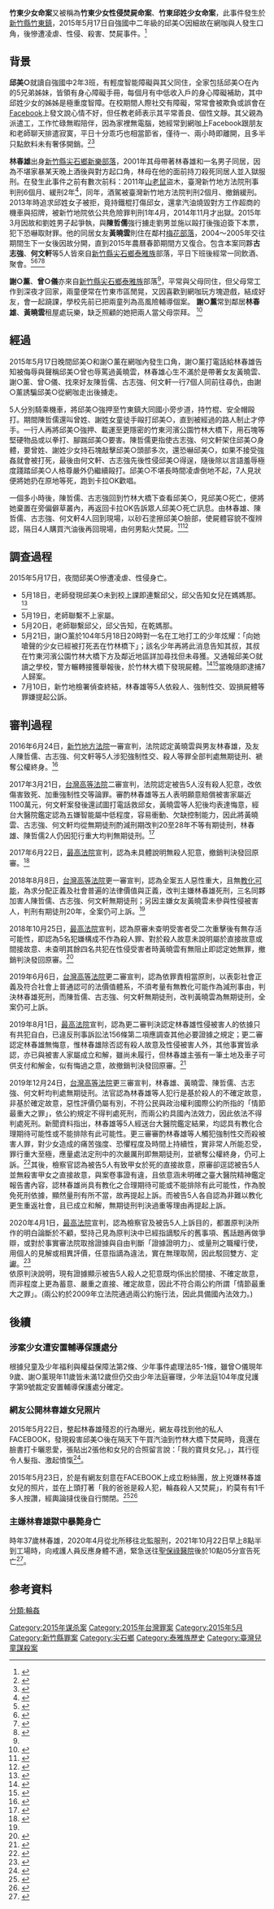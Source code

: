 {{UTC+8}}
{{Infobox civilian attack
|title= 竹東少女命案
|location= {{TWN}}[[新竹縣|新竹縣]][[竹東鎮|竹東鎮]]
|date=2015年5月17日
|motive=網咖口角
|weapons=安全帽、竹棍、汽油焚屍 <ref>{{Cite web |url=http://www.appledaily.com.tw/realtimenews/article/recommend/20150521/614492/1/%E3%80%90%E5%B0%91%E5%A5%B3%E5%91%BD%E6%A1%88%E3%80%91%E5%9C%8B%E4%BA%8C%E5%A5%B3%E5%9C%A8%E7%B6%B2%E5%92%96%E8%A2%AB%E6%9E%B6%E8%B5%B0%E3%80%80%E7%96%91%E9%81%AD%E5%AE%89%E5%85%A8%E5%B8%BD%E6%B4%BB%E6%B4%BB%E6%89%93%E6%AD%BB |title=國二女在網咖被架走　疑遭安全帽活活打死 |access-date=2015-05-21 |archive-date=2016-12-15 |archive-url=https://web.archive.org/web/20161215184149/http://www.appledaily.com.tw/realtimenews/article/recommend/20150521/614492/1/%E3%80%90%E5%B0%91%E5%A5%B3%E5%91%BD%E6%A1%88%E3%80%91%E5%9C%8B%E4%BA%8C%E5%A5%B3%E5%9C%A8%E7%B6%B2%E5%92%96%E8%A2%AB%E6%9E%B6%E8%B5%B0%E3%80%80%E7%96%91%E9%81%AD%E5%AE%89%E5%85%A8%E5%B8%BD%E6%B4%BB%E6%B4%BB%E6%89%93%E6%AD%BB |dead-url=no }}</ref><ref name="#1">{{Cite web |url=http://www.cna.com.tw/news/firstnews/201808080185-1.aspx |title=少女遭性侵焚屍案 林春雄更一審改判死刑 |access-date=2018-08-09 |archive-date=2018-09-13 |archive-url=https://web.archive.org/web/20180913145018/http://www.cna.com.tw/news/firstnews/201808080185-1.aspx |dead-url=no }}</ref>
|fatalities=
|injuries=
|victim=邱美○（14）
|perps= 林春雄(31歲)<br>黃曉雲(27歲)<br>陳哲儒(26歲)<br>古志強(22歲)<br>何文軒(19歲)<br>謝○薰(11)<br>曾○儀(9)<ref>{{Cite web |url=http://www.appledaily.com.tw/realtimenews/article/recommend/20150521/614496/ |title=惡夫妻虐殺焚屍　帶2童圍觀 |access-date=2015-05-21 |archive-date=2016-12-20 |archive-url=https://web.archive.org/web/20161220093921/http://www.appledaily.com.tw/realtimenews/article/recommend/20150521/614496/ |dead-url=no }}</ref>
}}

'''竹東少女命案'''又被稱為'''竹東少女性侵焚屍命案'''、'''竹東邱姓少女命案'''，此事件發生於[[新竹縣|新竹縣]][[竹東鎮|竹東鎮]]，2015年5月17日自強國中二年級的邱美○因細故在網咖與人發生口角，後慘遭凌虐、性侵、殺害、焚屍事件。<ref>{{Cite web |url=http://www.appledaily.com.tw/realtimenews/article/local/20150521/614268 |title=竹東少女命案　死者竟遭殘忍焚屍 |access-date=2015-05-21 |archive-date=2016-12-16 |archive-url=https://web.archive.org/web/20161216152134/http://www.appledaily.com.tw/realtimenews/article/local/20150521/614268 |dead-url=no }}</ref>

==背景==
'''邱美○'''就讀自強國中2年3班，有輕度智能障礙與其父同住，全家包括邱美○在內的5兄弟姊妹，皆領有身心障礙手冊，每個月有中低收入戶的身心障礙補助，其中邱姓少女的姊姊是極重度智障。在校期間人際社交有障礙，常常會被欺負或誤會在[[Facebook|Facebook]]上發文說心情不好，但任教老師表示其平常善良、個性文靜。其父親為派遣工，工作忙碌無暇陪伴，因為家裡無電腦，她經常到網咖上Facebook跟朋友和老師聊天排遣寂寞，平日十分乖巧也相當節省，僅待一、兩小時即離開，且多半只點飲料未有奢侈開銷。<ref>{{cite news |title=竹東少女命案　生前常遭霸凌 |url=https://tw.news.appledaily.com/local/realtime/20150521/614424/ |accessdate=2018-11-24 |date=2015-05-21}}</ref><ref>{{cite news |title=慰問遭殺害的邱姓少女家屬　縣政府致贈慰問金、全力協 |url=https://social.hsinchu.gov.tw/News_Content.aspx?n=187&s=93975 |accessdate=2018-11-24 |archive-date=2018-11-25 |archive-url=https://web.archive.org/web/20181125030741/https://social.hsinchu.gov.tw/News_Content.aspx?n=187&s=93975 |dead-url=no }}</ref>

'''林春雄'''出身[[新竹縣|新竹縣]][[尖石鄉|尖石鄉]][[新樂部落|新樂部落]]，2001年其母帶著林春雄和一名男子同居，因為不堪家暴某天晚上酒後與對方起口角，林母在他的面前持刀殺死同居人並入獄服刑。在發生此事件之前有數次前科：2011年[[山老鼠|山老鼠]]盜木，臺灣新竹地方法院刑事判刑6個月、緩刑2年<ref>{{cite web |title=99年度審訴字第544號 |url=http://jirs.judicial.gov.tw/FJUD/index_1_S.aspx?p=vCSqymSPquf9Q7QwtCef%2bFZBfcEMYEtdWLWcXwCD0y4%3d }}{{Dead link|date=2020年1月 |bot=InternetArchiveBot |fix-attempted=yes }}</ref>，同年，酒駕被臺灣新竹地方法院判刑2個月、撤銷緩刑。2013年時追求邱姓女子被拒，竟持鐵棍打傷邱女，還拿汽油燒毀對方工作超商的機車與招牌，被新竹地院依公共危險罪判刑1年4月，2014年11月才出獄。2015年3月因故和劉姓男子起爭執，與'''陳哲儒'''強行擄走劉男並施以毆打後強迫簽下本票，犯下恐嚇取財罪。他的同居女友'''黃曉雲'''則住在鄰村[[梅花部落|梅花部落]]，2004～2005年交往期間生下一女後因故分開，直到2015年農曆春節期間方又復合。包含本案同夥'''古志強'''、'''何文軒'''等5人皆來自[[新竹縣|新竹縣]][[尖石鄉|尖石鄉]][[泰雅族|泰雅族]]部落，平日下班後經常一同飲酒、聚會。<ref>{{cite news |title=殺少女焚屍》家暴、母殺男友 造就主嫌暴戾性情 |url=http://news.ltn.com.tw/news/society/paper/883050 |accessdate=2018-11-24 |archive-date=2019-12-08 |archive-url=https://web.archive.org/web/20191208033114/https://news.ltn.com.tw/news/society/paper/883050 |dead-url=no }}</ref><ref name="#2">{{cite news |title=《新聞傳真》深入尖石鄉部落調查　5惡煞姦殺國中貧女揭密 |url=https://www.nextmag.com.tw/realtimenews/news/20070775 |accessdate=2018-11-24 |date=2015-05-27 |archive-date=2019-09-21 |archive-url=https://web.archive.org/web/20190921140147/https://www.nextmag.com.tw/realtimenews/news/20070775 |dead-url=no }}</ref><ref>{{cite news |title=我不是帶頭大哥！「冥王」林春雄被罵「出事就變俗辣」 |url=https://www.ettoday.net/news/20150523/510676.htm |accessdate=2018-11-24 |date=2015-05-23 |archive-date=2019-09-22 |archive-url=https://web.archive.org/web/20190922020850/https://www.ettoday.net/news/20150523/510676.htm |dead-url=no }}</ref><ref>{{cite web |title=105年度原侵上重訴字第1號 |url=http://jirs.judicial.gov.tw/FJUD/index_1_S.aspx?p=0qR1BrnBz5DYikaZJtXDiHHiUzxu72hlaXoN1Y5Df66A2kx8kOm04A%3d%3d |accessdate=2018-11-24 |archive-date=2019-09-13 |archive-url=https://web.archive.org/web/20190913162550/http://jirs.judicial.gov.tw/FJUD/index_1_S.aspx?p=0qR1BrnBz5DYikaZJtXDiHHiUzxu72hlaXoN1Y5Df66A2kx8kOm04A%3d%3d |dead-url=no }}</ref>

'''謝○薰'''、'''曾○儀'''亦來自[[新竹縣|新竹縣]][[尖石鄉|尖石鄉]][[泰雅族|泰雅族]]部落<ref name="#2"/>，平常與父母同住，但父母常工作到深夜才回家，兩童便常在竹東市區閒晃，又因喜歡到網咖玩方塊遊戲，結成好友，會一起蹺課，學校先前已把兩童列為高風險輔導個案。 '''謝○薰'''常到鄰居'''林春雄'''、'''黃曉雲'''租屋處玩樂，缺乏照顧的她把兩人當父母崇拜。 <ref>{{cite news |title=殺少女焚屍 狂妄自號「冥王」 |url=https://tw.appledaily.com/headline/daily/20150522/36564757/ |accessdate=2018-11-24 |date=2015-05-22}}</ref>

==經過==
2015年5月17日晚間邱美○和謝○薰在網咖內發生口角，謝○薰打電話給林春雄告知被侮辱與聲稱邱美○曾也辱罵過黃曉雲，林春雄心生不滿於是帶著女友黃曉雲、謝○薰、曾○儀、找來好友陳哲儒、古志強、何文軒一行7個人同前往尋仇，由謝○薰誘騙邱美○從網咖走出後擄走。

5人分別騎乘機車，將邱美○強押至竹東鎮大同國小旁步道，持竹棍、安全帽毆打。期間陳哲儒還叫曾姓、謝姓女童徒手毆打邱美○，直到被經過的路人制止才停手。一行人再將邱美○強押、載運至更隱密的竹東河濱公園竹林大橋下，用石塊等堅硬物品或以拳打、腳踹邱美○要害。陳哲儒更指使古志強、何文軒架住邱美○身體，要曾姓、謝姓少女持石塊敲擊邱美○頭部多次，還恐嚇邱美○，如果不接受強姦就會被打死，最後由何文軒、古志強先後性侵邱美○得逞，隨後除以言語羞辱極度踐踏邱美○人格尊嚴外仍繼續毆打。邱美○不堪長時間凌虐倒地不起，7人見狀便將她扔在原地等死，跑到卡拉OK歡唱。

一個多小時後，陳哲儒、古志強回到竹林大橋下查看邱美○，見邱美○死亡，便將她棄置在旁偏僻草叢內，再返回卡拉OK告訴眾人邱美○死亡訊息。由林春雄、陳哲儒、古志強、何文軒4人回到現場，以砂石塗擦邱美○臉部，使屍體容貌不復辨認，隔日4人購買汽油後再回現場，由何男點火焚屍。<ref>{{cite news |title=竹東少女遭姦殺焚屍 5嫌殺人罪起訴 |url=http://news.ltn.com.tw/news/society/breakingnews/1375272 |accessdate=2018-11-24 |date=2015-07-10 |archive-date=2019-12-06 |archive-url=https://web.archive.org/web/20191206140007/https://news.ltn.com.tw/news/society/breakingnews/1375272 |dead-url=no }}</ref><ref>{{cite web |title=105年度原侵上重訴字第1號 |url=http://jirs.judicial.gov.tw/FJUD/index_1_S.aspx?p=0qR1BrnBz5DYikaZJtXDiHHiUzxu72hlaXoN1Y5Df66A2kx8kOm04A%3d%3d |accessdate=2018-11-24 |date=1060321 |archive-date=2019-09-13 |archive-url=https://web.archive.org/web/20190913162550/http://jirs.judicial.gov.tw/FJUD/index_1_S.aspx?p=0qR1BrnBz5DYikaZJtXDiHHiUzxu72hlaXoN1Y5Df66A2kx8kOm04A%3d%3d |dead-url=no }}</ref>

==調查過程==
2015年5月17日，夜間邱美○慘遭凌虐、性侵身亡。

*5月18日，老師發現邱美○未到校上課即連繫邱父，邱父告知女兒在媽媽那。<ref>{{cite news |title=竹東少女命案　生前常遭霸凌 |url=https://tw.news.appledaily.com/local/realtime/20150521/614424/ |accessdate=2018-11-24}}</ref>
*5月19日，老師聯繫不上家屬。
*5月20日，老師聯繫邱父，邱父告知，在乾媽那。
*5月21日，謝○薰於104年5月18日20時對一名在工地打工的少年炫耀：「向她嗆聲的少女已經被打死丟在竹林橋下」；該名少年再將此消息告知其叔，其叔在竹東河濱公園竹林大橋下方及鄰近地區詳加尋找但未尋獲。又通報邱美○就讀之學校，警方輾轉接獲舉報後，於竹林大橋下發現屍體。<ref>{{cite news |title=謝童炫耀：向我嗆聲的邱女，已經被打死丟在竹林大橋下 |url=https://www.ettoday.net/news/20150522/510159.htm |accessdate=2018-11-24 |archive-date=2019-09-18 |archive-url=https://web.archive.org/web/20190918170434/https://www.ettoday.net/news/20150522/510159.htm |dead-url=no }}</ref><ref>{{Cite web |url=http://www.ettoday.net/news/20150521/509868.htm |title=快訊／竹東國二女遭焚屍 5嫌坦承動手 |access-date=2015-05-21 |archive-date=2019-12-07 |archive-url=https://web.archive.org/web/20191207191543/https://www.ettoday.net/news/20150521/509868.htm |dead-url=no }}</ref>當晚隨即逮捕7人歸案。
*7月10日，新竹地檢署偵查終結，林春雄等5人依殺人、強制性交、毀損屍體等罪嫌提起公訴。

==審判過程==
2016年6月24日，[[新竹地方法院|新竹地方法院]]一審宣判，法院認定黃曉雲與男友林春雄，及友人陳哲儒、古志強、何文軒等5人涉犯強制性交、殺人等罪全部判處無期徒刑、褫奪公權終身。<ref>{{Cite web |url=http://news.ltn.com.tw/news/society/breakingnews/1740768 |title=竹東姦殺少女焚屍案 5惡判處無期徒刑 |access-date=2016-09-13 |archive-date=2020-04-05 |archive-url=https://web.archive.org/web/20200405200811/https://news.ltn.com.tw/news/society/breakingnews/1740768 |dead-url=no }}</ref>

2017年3月21日，[[台灣高等法院|台灣高等法院]]二審宣判，法院認定被告5人沒有殺人犯意，改依傷害致死、加重強制性交等論罪。審酌林春雄等五人表明願意賠償被害家屬近1100萬元，何文軒案發後還試圖打電話救邱女，黃曉雲等人犯後均表達悔意，經台大醫院鑑定認為五嫌智能屬中低程度，容易衝動、欠缺控制能力，因此將黃曉雲、古志強、何文軒均從無期徒刑酌減刑期改判20至28年不等有期徒刑，林春雄、陳哲儒2人仍因犯行重大均判無期徒刑。<ref>{{Cite web |url=http://news.ltn.com.tw/news/society/breakingnews/2011182 |title=竹東少女遭姦殺焚屍案 高院判主嫌無期徒刑 |access-date=2017-03-22 |archive-date=2018-12-13 |archive-url=https://web.archive.org/web/20181213183835/http://news.ltn.com.tw/news/society/breakingnews/2011182 |dead-url=no }}</ref>

2017年6月22日，[[最高法院_(中華民國)|最高法院]]宣判，認為未具體說明無殺人犯意，撤銷判決發回原審。<ref>{{cite web |title=一○六年度台上字第一九○六號 |url=http://jirs.judicial.gov.tw/FJUD/index_1_S.aspx?p=Na8ojsmbRUUJYizlxhnOcogkLkKKEn2amhJzO%2bzenq4%3d |access-date=2018-11-24 |archive-date=2019-09-19 |archive-url=https://web.archive.org/web/20190919130037/http://jirs.judicial.gov.tw/FJUD/index_1_S.aspx?p=Na8ojsmbRUUJYizlxhnOcogkLkKKEn2amhJzO%2bzenq4%3d |dead-url=no }}</ref>

2018年8月8日，[[台灣高等法院|台灣高等法院]]更一審宣判，認為全案五人惡性重大，且無[[教化可能|教化可能]]，為求分配正義及社會普遍的法律價值與正義，改判主嫌林春雄死刑，三名同夥加害人陳哲儒、古志強、何文軒無期徒刑；另因主嫌女友黃曉雲未參與性侵被害人，判刑有期徒刑20年，全案仍可上訴。<ref name="#1"/>

2018年10月25日，[[最高法院_(中華民國)|最高法院]]宣判，認為原審未查明受害者受二次重擊後有無存活可能性，即認為5名犯嫌構成不作為殺人罪、對於殺人故意未說明屬於直接故意或間接故意、未查明其餘四名共犯在性侵受害者時黃曉雲有無阻止即認定她無罪，撤銷判決發回原審。<ref>{{Cite web|title=最高法院 107 年台上字第 3938 號刑事判決|url=https://law.judicial.gov.tw/FJUD/data.aspx?ty=JD&id=TPSM,107,台上,3938,20181025,1|accessdate=|author=|date=|format=|publisher=司法院|language=|archive-date=2019-09-27|archive-url=https://web.archive.org/web/20190927155735/https://law.judicial.gov.tw/FJUD/data.aspx?ty=JD&id=TPSM,107,%E5%8F%B0%E4%B8%8A,3938,20181025,1|dead-url=no}}</ref>

2019年6月6日，[[台灣高等法院|台灣高等法院]]更二審宣判，認為依罪責相當原則，以表彰社會正義及符合社會上普通認可的法價值體系，不須考量有無教化可能作為減刑事由，判決林春雄死刑，而陳哲儒、古志強、何文軒無期徒刑，改判黃曉雲為無期徒刑，全案仍可上訴。

2019年8月1日，[[最高法院_(中華民國)|最高法院]]宣判，認為更二審判決認定林春雄性侵被害人的依據只有共犯自白，已違反刑事訴訟法156條第二項應調查其他必要證據之規定；更二審認定林春雄無悔意，惟林春雄除否認有殺人故意及性侵被害人外，其他事實皆承認，亦已與被害人家屬成立和解，雖尚未履行，但林春雄主張有一筆土地及車子可供支付和解金，似有悔過之意，故撤銷判決發回原審。<ref>{{Cite web|title=性侵焚屍竹東少女「似有悔過之意」 最高院撤主嫌死刑│TVBS新聞網|url=https://news.tvbs.com.tw/local/1176713|accessdate=2019-08-04|last=TVBS|work=TVBS|language=zh-tw|archive-date=2019-08-04|archive-url=https://web.archive.org/web/20190804110730/https://news.tvbs.com.tw/local/1176713|dead-url=no}}</ref>

2019年12月24日，[[台灣高等法院|台灣高等法院]]更三審宣判，林春雄、黃曉雲、陳哲儒、古志強、何文軒均判處無期徒刑。法官認為林春雄等人犯行是基於殺人的不確定故意，非基於確定故意，惡性評價仍屬有別，不符公民與政治權利國際公約所指的「情節最重大之罪」，依公約規定不得判處死刑，而兩公約具國內法效力，因此依法不得判處死刑。新聞資料指出，林春雄等5人經送台大醫院鑑定結果，均認具有教化合理期待可能性或不能排除有此可能性。更三審審酌林春雄等人觸犯強制性交而殺被害人罪，對少女造成的痛苦強度、恐懼程度及時間上持續性，實非常人所能忍受，罪行重大至極，應量處法定刑中的次嚴厲刑即無期徒刑，並褫奪公權終身，仍可上訴。<ref>{{Cite web |url=https://www.cna.com.tw/news/firstnews/201912240175.aspx |title=竹東少女命案更三審 5嫌判無期徒刑 |access-date=2020-04-01 |archive-date=2019-12-24 |archive-url=https://web.archive.org/web/20191224075128/https://www.cna.com.tw/news/firstnews/201912240175.aspx |dead-url=no }}</ref>其後，檢察官認為被告5人有致甲女於死的直接故意，原審卻逕認被告5人並無殺害甲女之直接故意，與案卷事證有違，且依意涵未明確之臺大醫院精神鑑定報告書內容，認林春雄尚具有教化之合理期待可能或不能排除有此可能性，作為脫免死刑依據，顯然量刑有所不當，故再提起上訴。而被告5人各自認為非難以教化更生重返社會，且已成立和解，無期徒刑判決過重等理由再提起上訴。

2020年4月1日，[[最高法院_(中華民國)|最高法院]]宣判，認為檢察官及被告5人上訴目的，都置原判決所作的明白論斷於不顧，堅持己見為原判決中已經指謫駁斥的舊事項、舊話題再做爭辯，或對於事實審法院取捨證據與自由判斷「證據證明力」、或量刑之職權行使，用個人的見解或相異評價，任意指謫為違法，實在無理取鬧，因此駁回雙方、定讞。<ref>{{Cite web |url=https://www.cna.com.tw/news/firstnews/202004010273.aspx |title=竹東少女命案 5嫌判處無期徒刑定讞 |access-date=2020-04-01 |archive-date=2020-04-03 |archive-url=https://web.archive.org/web/20200403164704/https://www.cna.com.tw/news/firstnews/202004010273.aspx |dead-url=no }}</ref><br>
依原判決說明，現有證據顯示被告5人殺人之犯意既均係出於間接、不確定故意，而非程度上更為蓄意、嚴重之直接、確定故意，因此不符合兩公約所謂「情節最重大之罪」。(兩公約於2009年立法院通過兩公約施行法，因此具備國內法效力。)

==後續==

===涉案少女遭安置輔導保護處分===
根據兒童及少年福利與權益保障法第2條、少年事件處理法85-1條，雖曾○儀現年9歲、謝○薰現年11歲皆未滿12歲但仍交由少年法庭審理，少年法庭104年度兒護字第9號裁定安置輔導保護處分確定。

===網友公開林春雄女兒照片===
2015年5月22日，整起林春雄殘忍的行為曝光，網友尋找到他的私人FACEBOOK，發現殺害邱美○後在隔天下午買汽油到竹林大橋下焚屍時，竟還在臉書打卡曬恩愛，張貼出2張他和女兒的合照留言說：「我的寶貝女兒。」，其行徑令人髮指、激起憤愾<ref>{{cite news |title=【竹東少女命案】令人髮指　主嫌焚屍打卡曬恩愛 |url=https://www.nextmag.com.tw/realtimenews/news/19909718 |accessdate=2018-11-24 |date=2015-05-21 |archive-date=2019-09-30 |archive-url=https://web.archive.org/web/20190930033437/https://www.nextmag.com.tw/realtimenews/news/19909718 |dead-url=no }}</ref>。

2015年5月23日，於是有網友刻意在FACEBOOK上成立粉絲團，放上兇嫌林春雄女兒的照片，並在上頭打著「我的爸爸是殺人犯，輪姦殺人又焚屍」，約莫有有1千多人按讚，經輿論撻伐後自行關閉。<ref>{{cite news |title=【虐殺少女】主犯女兒被曝光無辜受牽連 |url=https://hk.appledaily.com/10793096/realtime/article/20150523/53770151 |accessdate=2018-11-24 |date=2015-05-24 |archive-date=2019-09-19 |archive-url=https://web.archive.org/web/20190919124651/https://hk.appledaily.com/10793096/realtime/article/20150523/53770151 |dead-url=no }}</ref><ref>{{cite news |title=【少女命案】粉絲專頁露合照　兇嫌女兒無辜受牽連 |url=https://tw.appledaily.com/new/realtime/20150523/615551/ |accessdate=2018-11-24 |agency=蘋果日報 |date=2015/05/23 13:12}}</ref>

===主嫌林春雄獄中暴斃身亡===
時年37歲林春雄，2020年4月從北所移往北監服刑，2021年10月22日早上8點半到工場時，向戒護人員反應身體不適，緊急送往[[聖保祿醫院|聖保祿醫院]]後於10點05分宣告死亡<ref>{{cite news|url=https://www.chinatimes.com/realtimenews/20211026003418-260402?chdtv|title=報應來了？性侵國二少女焚屍逃死刑 主嫌林春雄獄中離奇暴斃|work=中國時報|author=蔡依珍|date=2021-10-26|accessdate=2021-10-30|archive-date=2021-11-04|archive-url=https://web.archive.org/web/20211104035847/https://www.chinatimes.com/realtimenews/20211026003418-260402?chdtv|dead-url=no}}</ref>。

== 参考資料 ==
{{Reflist|2}}

[[Category:2015年谋杀案|Category:2015年谋杀案]]
[[Category:2015年台灣罪案|Category:2015年台灣罪案]]
[[Category:2015年5月|Category:2015年5月]]
[[Category:新竹縣罪案|Category:新竹縣罪案]]
[[Category:尖石鄉|Category:尖石鄉]]
[[Category:泰雅族歷史|Category:泰雅族歷史]]
[[Category:臺灣兒童謀殺案|Category:臺灣兒童謀殺案]]
[[分類:輪姦|分類:輪姦]]